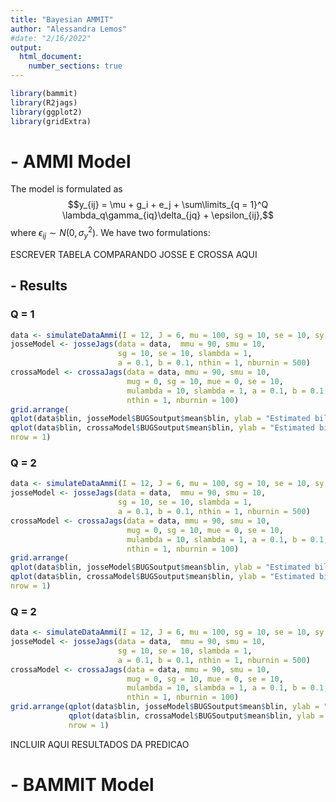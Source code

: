 ```yaml
---
title: "Bayesian AMMIT"
author: "Alessandra Lemos"
#date: "2/16/2022"
output: 
  html_document:
    number_sections: true
---
```


```r
library(bammit)
library(R2jags)
library(ggplot2)
library(gridExtra)
```

# - AMMI Model 
The model is formulated as
$$y_{ij} = \mu + g_i + e_j + \sum\limits_{q = 1}^Q \lambda_q\gamma_{iq}\delta_{jq} + \epsilon_{ij},$$
where $\epsilon_{ij}\sim N(0,\sigma^2_y)$. We have two formulations:

ESCREVER TABELA COMPARANDO JOSSE E CROSSA AQUI

## - Results

### Q = 1

```r
data <- simulateDataAmmi(I = 12, J = 6, mu = 100, sg = 10, se = 10, sy = 2, lambda = 10)
josseModel <- josseJags(data = data,  mmu = 90, smu = 10,
                        sg = 10, se = 10, slambda = 1,
                        a = 0.1, b = 0.1, nthin = 1, nburnin = 500)
crossaModel <- crossaJags(data = data, mmu = 90, smu = 10, 
                          mug = 0, sg = 10, mue = 0, se = 10, 
                          mulambda = 10, slambda = 1, a = 0.1, b = 0.1, stheta = 1,
                          nthin = 1, nburnin = 100)
grid.arrange(
qplot(data$blin, josseModel$BUGSoutput$mean$blin, ylab = "Estimated bilinear - Josse", xlab = "True bilinear") + geom_abline() + geom_abline() + theme_bw() + geom_point(colour = "red", size = 0.6),
qplot(data$blin, crossaModel$BUGSoutput$mean$blin, ylab = "Estimated bilinear - Crossa", xlab = "True bilinear") + geom_abline() +  geom_abline() + theme_bw() + geom_point(colour = "red", size = 0.6),
nrow = 1)
```

### Q = 2

```r
data <- simulateDataAmmi(I = 12, J = 6, mu = 100, sg = 10, se = 10, sy = 2, lambda = c(10,12))
josseModel <- josseJags(data = data,  mmu = 90, smu = 10,
                        sg = 10, se = 10, slambda = 1,
                        a = 0.1, b = 0.1, nthin = 1, nburnin = 500)
crossaModel <- crossaJags(data = data, mmu = 90, smu = 10, 
                          mug = 0, sg = 10, mue = 0, se = 10, 
                          mulambda = 10, slambda = 1, a = 0.1, b = 0.1, stheta = 1,
                          nthin = 1, nburnin = 100)
grid.arrange(
qplot(data$blin, josseModel$BUGSoutput$mean$blin, ylab = "Estimated bilinear - Josse", xlab = "True bilinear") + geom_abline() + geom_abline() + theme_bw() + geom_point(colour = "red", size = 0.6),
qplot(data$blin, crossaModel$BUGSoutput$mean$blin, ylab = "Estimated bilinear - Crossa", xlab = "True bilinear") + geom_abline() +  geom_abline() + theme_bw() + geom_point(colour = "red", size = 0.6),
nrow = 1)
```

### Q = 2

```r
data <- simulateDataAmmi(I = 12, J = 6, mu = 100, sg = 10, se = 10, sy = 2, lambda = 10)
josseModel <- josseJags(data = data,  mmu = 90, smu = 10,
                        sg = 10, se = 10, slambda = 1,
                        a = 0.1, b = 0.1, nthin = 1, nburnin = 500)
crossaModel <- crossaJags(data = data, mmu = 90, smu = 10, 
                          mug = 0, sg = 10, mue = 0, se = 10, 
                          mulambda = 10, slambda = 1, a = 0.1, b = 0.1, stheta = 100,
                          nthin = 1, nburnin = 100)
grid.arrange(qplot(data$blin, josseModel$BUGSoutput$mean$blin, ylab = "Estimated bilinear - Josse", xlab = "True bilinear") + geom_abline() + geom_abline() + theme_bw() + geom_point(colour = "red", size = 0.6),
             qplot(data$blin, crossaModel$BUGSoutput$mean$blin, ylab = "Estimated bilinear - Crossa", xlab = "True bilinear") + geom_abline() +  geom_abline() + theme_bw() + geom_point(colour = "red", size = 0.6),
             nrow = 1)
```

INCLUIR AQUI RESULTADOS DA PREDICAO

# - BAMMIT Model

